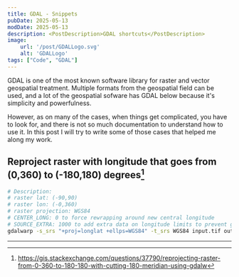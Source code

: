```yaml
---
title: GDAL - Snippets
pubDate: 2025-05-13
modDate: 2025-05-13
description: <PostDescription>GDAL shortcuts</PostDescription>
image:
    url: '/post/GDALLogo.svg'
    alt: 'GDALLogo'
tags: ["Code", "GDAL"]
---
```


GDAL is one of the most known software library for raster and vector geospatial treatment.
Multiple formats from the geospatial field can be used, and a lot of the geospatial sofware has GDAL below because it's simplicity
and powerfulness.

However, as on many of the cases, when things get complicated, you have to look for, and there is not so much
documentation to understand how to use it. In this post I will try to write some of those cases that helped me
along my work.

## Reproject raster with longitude that goes from (0,360) to (-180,180) degrees[^1]
```bash
# Description:
# raster lat: (-90,90)
# raster lon: (-0,360)
# raster projection: WGS84
# CENTER_LONG: 0 to force rewrapping around new central longitude
# SOURCE_EXTRA: 1000 to add extra data on longitude limits to prevent gap generation
gdalwarp -s_srs "+proj=longlat +ellps=WGS84" -t_srs WGS84 input.tif output.tif -wo SOURCE_EXTRA=1000 --config CENTER_LONG 0
```
---
[^1]:https://gis.stackexchange.com/questions/37790/reprojecting-raster-from-0-360-to-180-180-with-cutting-180-meridian-using-gdalw